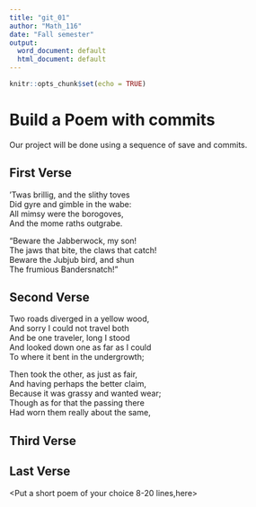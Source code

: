 ---
title: "git_01"
author: "Math_116"
date: "Fall semester"
output:
  word_document: default
  html_document: default
---

```{r setup, include=FALSE}
knitr::opts_chunk$set(echo = TRUE)
```
# Build a Poem with commits
Our project will be done using a sequence of save and commits.

## First Verse 
<Put the first two verses of Jabberwocky by Lewis Carrol in this section>
’Twas brillig, and the slithy toves   
  Did gyre and gimble in the wabe:     
All mimsy were the borogoves,   
  And the mome raths outgrabe.   

“Beware the Jabberwock, my son!   
  The jaws that bite, the claws that catch!   
Beware the Jubjub bird, and shun   
  The frumious Bandersnatch!”   

## Second Verse
<Put the first two verses of The Road Not Taken by Robert Frost here>
Two roads diverged in a yellow wood,  
And sorry I could not travel both  
And be one traveler, long I stood  
And looked down one as far as I could  
To where it bent in the undergrowth;  

Then took the other, as just as fair,  
And having perhaps the better claim,  
Because it was grassy and wanted wear;  
Though as for that the passing there  
Had worn them really about the same,  

## Third Verse
<Put the first two verses of The Walrus and the Carpenter here>

## Last Verse
<Put a short poem of your choice 8-20 lines,here>

